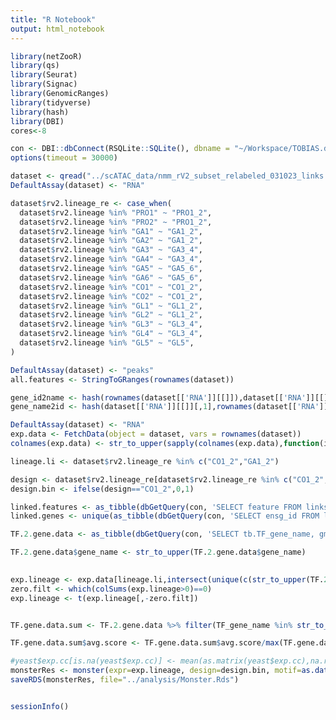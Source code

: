 ```yaml
---
title: "R Notebook"
output: html_notebook
---
```


```r
library(netZooR)
library(qs)
library(Seurat)
library(Signac)
library(GenomicRanges)
library(tidyverse)
library(hash)
library(DBI)
cores<-8
```

```r
con <- DBI::dbConnect(RSQLite::SQLite(), dbname = "~/Workspace/TOBIAS.dr.h12_230424.sqlite")
options(timeout = 30000)
```


```r
dataset <- qread("../scATAC_data/nmm_rV2_subset_relabeled_031023_links.qs", nthreads = cores)
DefaultAssay(dataset) <- "RNA"

dataset$rv2.lineage_re <- case_when(
  dataset$rv2.lineage %in% "PRO1" ~ "PRO1_2",
  dataset$rv2.lineage %in% "PRO2" ~ "PRO1_2",
  dataset$rv2.lineage %in% "GA1" ~ "GA1_2",
  dataset$rv2.lineage %in% "GA2" ~ "GA1_2",
  dataset$rv2.lineage %in% "GA3" ~ "GA3_4",
  dataset$rv2.lineage %in% "GA4" ~ "GA3_4",
  dataset$rv2.lineage %in% "GA5" ~ "GA5_6",
  dataset$rv2.lineage %in% "GA6" ~ "GA5_6",
  dataset$rv2.lineage %in% "CO1" ~ "CO1_2",
  dataset$rv2.lineage %in% "CO2" ~ "CO1_2",
  dataset$rv2.lineage %in% "GL1" ~ "GL1_2",
  dataset$rv2.lineage %in% "GL2" ~ "GL1_2",
  dataset$rv2.lineage %in% "GL3" ~ "GL3_4",
  dataset$rv2.lineage %in% "GL4" ~ "GL3_4",
  dataset$rv2.lineage %in% "GL5" ~ "GL5",
)

DefaultAssay(dataset) <- "peaks"
all.features <- StringToGRanges(rownames(dataset))

gene_id2name <- hash(rownames(dataset[['RNA']][[]]),dataset[['RNA']][[]][,1])
gene_name2id <- hash(dataset[['RNA']][[]][,1],rownames(dataset[['RNA']][[]]))
```

```r
DefaultAssay(dataset) <- "RNA"
exp.data <- FetchData(object = dataset, vars = rownames(dataset))
colnames(exp.data) <- str_to_upper(sapply(colnames(exp.data),function(id){gene_id2name[[id]]}))
```

```r
lineage.li <- dataset$rv2.lineage_re %in% c("CO1_2","GA1_2")

design <- dataset$rv2.lineage_re[dataset$rv2.lineage_re %in% c("CO1_2","GA1_2")]
design.bin <- ifelse(design=="CO1_2",0,1)

linked.features <- as_tibble(dbGetQuery(con, 'SELECT feature FROM links as li WHERE ABS(li.zscore)>2 AND li.pvalue<0.001;')) %>% pull(feature)
linked.genes <- unique(as_tibble(dbGetQuery(con, 'SELECT ensg_id FROM links as li WHERE ABS(li.zscore)>2 AND li.pvalue<0.001;')) %>% pull(ensg_id))

TF.2.gene.data <- as_tibble(dbGetQuery(con, 'SELECT tb.TF_gene_name, gm.gene_name, li.zscore FROM links as li, tobias as tb, gene_metadata as gm WHERE ABS(li.zscore)>2 AND li.pvalue<0.001 AND tb.features=li.feature AND gm.ensg_id=li.ensg_id;'))

TF.2.gene.data$gene_name <- str_to_upper(TF.2.gene.data$gene_name)
 

```

```r
exp.lineage <- exp.data[lineage.li,intersect(unique(c(str_to_upper(TF.2.gene.data$gene_name),TF.2.gene.data$TF_gene_name)),colnames(exp.data))]
zero.filt <- which(colSums(exp.lineage>0)==0)
exp.lineage <- t(exp.lineage[,-zero.filt])


TF.gene.data.sum <- TF.2.gene.data %>% filter(TF_gene_name %in% str_to_upper(rownames(exp.lineage)) | gene_name %in% str_to_upper(rownames(exp.lineage))) %>% group_by(TF_gene_name, gene_name) %>% summarize(avg.score=mean(zscore)) %>% filter(avg.score>0) %>% ungroup()

TF.gene.data.sum$avg.score <- TF.gene.data.sum$avg.score/max(TF.gene.data.sum$avg.score)
```

```r
#yeast$exp.cc[is.na(yeast$exp.cc)] <- mean(as.matrix(yeast$exp.cc),na.rm=TRUE)
monsterRes <- monster(expr=exp.lineage, design=design.bin, motif=as.data.frame(TF.gene.data.sum), nullPerms=100, numMaxCores=12, alphaw=1, outputDir = "../analysis/Monster/")
saveRDS(monsterRes, file="../analysis/Monster.Rds")
```

```r

```


```r
sessionInfo()
```


